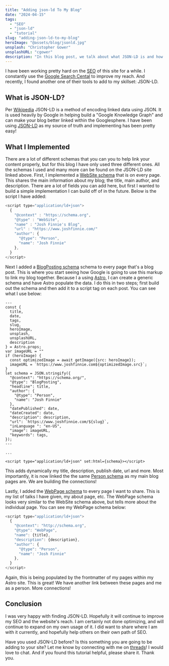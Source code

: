 ```yaml
---
title: "Adding json-ld To My Blog"
date: "2024-04-15"
tags:
  - "SEO"
  - "json-ld"
  - "tutorial"
slug: "adding-json-ld-to-my-blog"
heroImage: "@assets/blog/jsonld.jpg"
unsplash: "Christopher Gower"
unsplashURL: "cgower"
description: "In this blog post, we talk about what JSON-LD is and how I implemented it on my Astro.build blog. It was quick and easy; definitely worth a look!"
---
```


I have been working pretty hard on the [SEO](https://en.wikipedia.org/wiki/Search_engine_optimization) of this site for a while.
I constantly use the [Google Search Cental](https://developers.google.com/search) to improve my reach.
And recently, I found another one of their tools to add to my skillset: JSON-LD.

## What is JSON-LD?

Per [Wikipedia](https://en.wikipedia.org/wiki/JSON-LD) JSON-LD is a method of encoding linked data using JSON.
It is used heavily by Google in helping build a "Google Knowledge Graph" and can make your blog better linked within the Googlesphere.
I have been using [JSON-LD](https://jsonld.com/) as my source of truth and implementing has been pretty easy!

## What I Implemented

There are a lot of different schemas that you can you to help link your content properly, but for this blog I have only used three different ones.
All the schemas I used and many more can be found on the JSON-LD site linked above.
First, I implemented a [WebSite schema](https://schema.org/WebSite) that is on every page.
This shares the main information about my blog; the title, main author, and description.
There are a lot of fields you can add here, but first I wanted to build a simple implementation I can build off of in the future.
Below is the script I have added:

```javascript
<script type="application/ld+json">
  {
    "@context" : "https://schema.org",
    "@type" : "WebSite",
    "name" : "Josh Finnie's Blog",
    "url" : "https://www.joshfinnie.com/"
    "author": {
      "@type": "Person",
      "name": "Josh Finnie"
    },
  }
</script>
```

Next I added a [BlogPosting schema](https://schema.org/BlogPosting) schema to every page that's a blog post.
This is where you start seeing how Google is going to use this markup to link my blog together.
Because I a using [Astro](https://astro.build), I can create a generic schema and have Astro populate the data.
I do this in two steps; first build out the schema and then add it to a script tag on each post.
You can see what I use below:

```astro
---
const {
  title,
  date,
  tags,
  slug,
  heroImage,
  unsplash,
  unsplashURL,
  description
} = Astro.props;
var imageURL = ""
if (heroImage) {
  const optimizedImage = await getImage({src: heroImage});
  imageURL = `https://www.joshfinnie.com${optimizedImage.src}`;
}
let schema = JSON.stringify({
  "@context": "https://schema.org/",
  "@type": "BlogPosting",
  "headline": title,
  "author": {
    "@type": "Person",
    "name": "Josh Finnie"
  },
  "datePublished": date,
  "dateCreated": date,
  "description": description,
  "url": `https://www.joshfinnie.com/${slug}`,
  "inLanguage ": "en-US",
  "image": imageURL,
  "keywords": tags,
});
---

...

<script type="application/ld+json" set:html={schema}></script>
```

This adds dynamically my title, description, publish date, url and more.
Most importantly, it is now linked the the same [Person schema](https://schema.org/Person) as my main blog pages are.
We are building the connections!

Lastly, I added the [WebPage schema]() to every page I want to share.
This is my list of talks I have given, my about page, etc.
The WebPage schema looks very similar to the WebSite schema above, but tells more about the individual page.
You can see my WebPage schema below:

```javascript
<script type="application/ld+json">
  {
    "@context": "http://schema.org",
    "@type": "WebPage",
    "name": {title},
    "description": {description},
    "author": {
      "@type": "Person",
      "name": "Josh Finnie"
    },
  }
</script>
```

Again, this is being populated by the frontmatter of my pages within my Astro site.
This is great!
We have another link between these pages and me as a person.
More connections!

## Conclusion

I was very happy with finding JSON-LD.
Hopefully it will continue to improve my SEO and the website's reach.
I am certainly not done optimizing, and will continue to expand on my own usage of it.
I did want to share where I am with it currently, and hopefully help others on their own path of SEO.

Have you used JSON-LD before?
Is this something you are going to be adding to your site?
Let me know by connecting with me on [threads](https://threads.net/@joshfinnie)!
I would love to chat.
And if you found this tutorial helpful, please share it.
Thank you.
